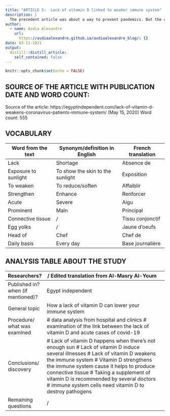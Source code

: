 ```yaml
---
title: "ARTICLE 5:  Lack of vitamin D linked to weaker immune system"
description: |
  The precedent article was about a way to prevent pandemics. But the current situation made me wonder what could strengthen my body in case of an infection. I found out that a supplement of vitamin D was the main solution, especially in Belgium where we don’t have that much sunshine.
author:
  - name: Avdia Alexandre
    url:
      https://avdiaalexandre.github.io/avdiaalexandre_blog/: {}
date: 03-13-2021
output:
  distill::distill_article:
    self_contained: false
---
```


```r
knitr::opts_chunk$set(echo = FALSE)
```
## SOURCE OF THE ARTICLE WITH PUBLICATION DATE AND WORD COUNT:
Source of the article: https://egyptindependent.com/lack-of-vitamin-d-weakens-coronavirus-patients-immune-system/ 
(May 15, 2020)
Word count: 555

## VOCABULARY
|     Word   from the text      |     Synonym/definition   in English       |     French   translation    |
|-------------------------------|-------------------------------------------|-----------------------------|
|     Lack                      |     Shortage                              |     Absence de              |
|     Exposure to   sunlight    |     To show the skin to   the sunlight    |     Exposition              |
|     To weaken                 |     To reduce/soften                      |     Affaiblir               |
|     Strengthen                |     Enhance                               |     Renforcer               |
|     Acute                     |     Severe                                |     Aigu                    |
|     Prominent                 |     Main                                  |     Principal               |
|     Connective tissue         |     /                                     |     Tissu conjonctif        |
|     Egg yolks                 |     /                                     |     Jaune d’oeufs           |
|     Head of                   |     Chef                                  |     Chef de                 |
|     Daily basis               |     Every day                             |     Base journalière        |
## ANALYSIS TABLE ABOUT THE STUDY
|     Researchers?                            |     /     Edited translation from Al-Masry Al-Youm                                                                                                                                                                                                                                                                                                                                                     |   |
|---------------------------------------------|--------------------------------------------------------------------------------------------------------------------------------------------------------------------------------------------------------------------------------------------------------------------------------------------------------------------------------------------------------------------------------------------------------|---|
|     Published in? when   (if mentioned)?    |     Egypt independent                                                                                                                                                                                                                                                                                                                                                                                  |   |
|     General topic                           |     How a lack of vitamin D can lower your   immune system                                                                                                                                                                                                                                                                                                                                             |   |
|     Procedure/     what was examined        |           # data analysis from hospital and   clinics # examination of the link between the lack of vitamin D and acute   cases of covid-19                                                                                                                                                                                                                                                            |   |
|     Conclusions/   discovery                |     # Lack of vitamin D happens when there’s not enough sun     # Lack of vitamin D induce several illnesses   # Lack of vitamin D weakens the immune system     # Vitamin D strengthens the immune system   cause it helps to produce connective tissue      # Taking a supplement of vitamin D is   recommended by several doctors    # immune system cells need vitamin D to   destroy pathogens    |   |
|     Remaining questions                     |     /                                                                                                                                                                                                                                                                                                                                                                                                  |   |
